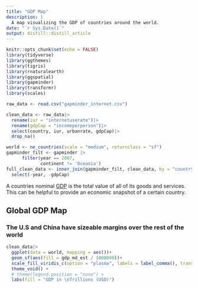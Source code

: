 ```yaml
---
title: "GDP Map"
description: |
  A map visualizing the GDP of countries around the world.
date: "`r Sys.Date()`"
output: distill::distill_article
---
```


```r
knitr::opts_chunk$set(echo = FALSE)
library(tidyverse)
library(ggthemes)
library(tigris)
library(rnaturalearth)
library(ggspatial)
library(gapminder)
library(transformr)
library(scales)
```

```r
raw_data <- read.csv("gapminder_internet.csv")
```

```r
clean_data <- raw_data|>
  rename(iur = "internetuserate")|>
  rename(gdpCap = "incomeperperson")|>
  select(country, iur, urbanrate, gdpCap)|>
  drop_na()

world <- ne_countries(scale = "medium", returnclass = "sf")
gapminder_filt <- gapminder |> 
      filter(year == 2007,
             continent != 'Oceania')
full_clean_data <- inner_join(gapminder_filt, clean_data, by = "country")|>
  select(-year, -gdpCap)
```
A countries nominal [GDP](https://www.investopedia.com/terms/g/gdp.asp) is the total value of all of its goods and services. This can be helpful to provide an economic snapshot of a certain country.

## Global GDP Map
### The U.S and China have sizeable margins over the rest of the world

```r
clean_data|>
  ggplot(data = world, mapping = aes())+
  geom_sf(aes(fill = gdp_md_est / 1000000))+
  scale_fill_viridis_c(option = "plasma", labels = label_comma(), trans = "log10", breaks = c(0.0001, 0.005, 0.1, 15)) +
  theme_void() +
  # theme(legend.position = "none") +
  labs(fill = "GDP in \nTrillions (USD)")
```





